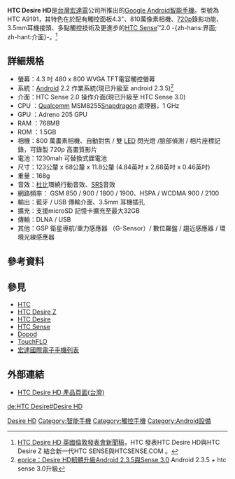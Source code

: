 {{NoteTA|G1=IT}}
{{Infobox Mobile phone
|name         = HTC Desire HD
|image        = |HTC Desire HD
|imagesize    = 150px
|manufacturer = [[HTC|HTC]]
|screen       = 480 x 800 [[Pixel|px]], {{convert|4.3|in|mm|abbr=on}}, [[WVGA|WVGA]], 
|camera       = 8.1 [[pixel#megapixel|百萬畫素]] [[自動對焦|自動對焦]] 
|os           = [[Android|Android]] 2.2 (可升級2.3.3 Gingerbread)
|input        = 電容式觸控螢幕
|cpu          = [[Qualcomm|Qualcomm]] MSM 8255 1 [[Hertz|GHz]] Scorpion ([[Snapdragon_(processor)|Snapdragon]]) [[Imageon|Adreno 205]] [[GPU|GPU]]
|ringtone     = 
|memory       = ROM: 1.5GB, RAM: 768 MB
|memory_card  = microSD™ 記憶卡 (相容SD 2.0)
|storage      = 
|networks     = HSPA/WCDMA: <br /> 900/2100 MHz <br /> Quad-band GSM/GPRS/EDGE: <br/> 850/900/1800/1900 MHz
|connectivity = [[Bluetooth#Bluetooth_2.1|藍芽2.1 + EDR]] + [[藍牙規範|A2DP]] + [[FTP|FTP]] + [[藍牙規範|OPP(Object Push)]] <br /> [[Wi-Fi|Wi-Fi]] ([[IEEE_802.11|802.11b/g/n]])<br />[[USB|micro USB]] <br /> 3.5mm 耳機接頭|battery      = 1230 mAh 可充電[[鋰離子電池|鋰離子電池]]
|size         = 123 x 68 x 11.18 mm
|weight       = 164克 (5.8 盎司) (包含電池)
|form         = 
|music        = AAC,AMR,OGG,M4A,MID,MP3,WAV,WMA (Windows Media® Audio 9)
|video        = 3GP,3G2,MP4,WMV (Windows Media® Video 9)
|series       = 
|predecessor  = 
|successor    = [[HTC_Sensation_XL|HTC Sensation XL]]
|related      =
|other        =
|status       = 2010年11月上市
}}

'''HTC Desire HD'''是[[台灣|台灣]][[宏達電|宏達電]]公司所推出的[[Google_Android|Google Android]][[智能手機|智能手機]]。型號為HTC A9191，其特色在於配有觸控面板4.3"、810萬像素相機、[[720p|720p]]錄影功能、3.5mm耳機接頭、多點觸控技術及更進步的[[HTC_Sense|HTC Sense]]™2.0 -{zh-hans:界面; zh-hant:介面}-。<ref name="測試">[http://www.htc.com/tw/press.aspx?id=144268&lang=1028 HTC Desire HD 英國倫敦發表會新聞稿]，HTC 發表HTC Desire HD與HTC Desire Z
結合新一代HTC SENSE與HTCSENSE.COM 。</ref>

== 詳細規格 ==
* 螢幕：4.3 吋 480 x 800  WVGA TFT電容觸控螢幕
* 系統：[[Android|Android]] 2.2 作業系統(現已升級至 android 2.3.5)<ref>[http://www.eprice.com.tw/mobile/talk/4542/4721236/1/1/ eprice：Desire HD軔體升級Android 2.3.5與Sense 3.0] {{Wayback|url=http://www.eprice.com.tw/mobile/talk/4542/4721236/1/1/ |date=20120426025311 }} Android 2.3.5 + htc sense 3.0升級</ref>
* 介面：HTC Sense 2.0 操作介面(現已升級至 HTC Sense 3.0)
* CPU ：[[Qualcomm|Qualcomm]] MSM8255[[Snapdragon|Snapdragon]] 處理器，1 GHz
* GPU ：Adreno 205 GPU
* RAM ：768MB
* ROM ：1.5GB 
* 相機：800 萬畫素相機、自動對焦 / 雙 [[LED|LED]] 閃光燈 /臉部偵測 / 相片座標記錄，可錄製 720p 高畫質影片
* 電池：1230mah 可替換式鋰電池
* 尺寸：123公釐 x 68公釐 x 11.8公釐 (4.84英吋 x 2.68英吋 x 0.46英吋)
* 重量：168g
* 音效：[[杜比|杜比]]環繞行動音效、[[SRS|SRS]]音效
* 網路頻率： GSM 850 / 900 / 1800 / 1900、HSPA / WCDMA 900 / 2100 
* 輸出：藍牙 / USB 傳輸介面、3.5mm 耳機插孔
* 擴充：支援microSD 記憶卡擴充至最大32GB
* 傳輸：DLNA / USB
* 其他：GSP 衛星導航/重力感應器 （G-Sensor）/ 數位羅盤 / 趨近感應器 / 環境光線感應器

== 參考資料 ==
{{reflist}}
== 參見 ==
*[[HTC|HTC]]
*[[HTC_Desire_Z|HTC Desire Z]]
*[[HTC_Desire|HTC Desire]]
*[[HTC_Sense|HTC Sense]]
*[[Dopod|Dopod]]
*[[TouchFLO|TouchFLO]]
*[[宏達國際電子手機列表|宏達國際電子手機列表]]

==外部連結==
* [http://www.htc.com/tw/product/desirehd/overview.html HTC Desire HD 產品頁面(台灣)]{{dead link|date=2017年11月 |bot=InternetArchiveBot |fix-attempted=yes }}
{{HTC Phones A Series}}

[[Category:宏達電手機|Desire HD]]
[[Category:智能手機|Category:智能手機]]
[[Category:觸控手機|Category:觸控手機]]
[[Category:Android設備|Category:Android設備]]

[[de:HTC_Desire#Desire_HD|de:HTC Desire#Desire HD]]
